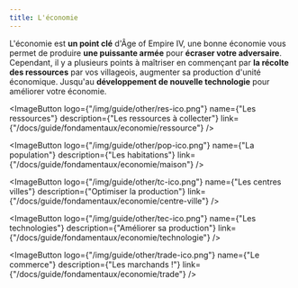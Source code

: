 ```yaml
---
title: L'économie
---
```



L'économie est **un point clé** d'Âge of Empire IV, une bonne économie vous permet de produire **une puissante armée** pour **écraser votre adversaire**.
Cependant, il y a plusieurs points à maîtriser en commençant par **la récolte des ressources** par vos villageois, augmenter sa production d'unité économique.
Jusqu'au **développement de nouvelle technologie** pour améliorer votre économie.

<ButtonImageBox>
  <ImageButton 
      logo={"/img/guide/other/pnj-ico.png"} 
      name={"Les villageois"} 
      description={"Le pillier de l'economie"} 
      link={"/docs/guide/fondamentaux/economie/villageois"}
  />

  <ImageButton 
      logo={"/img/guide/other/res-ico.png"} 
      name={"Les ressources"} 
      description={"Les ressources à collecter"} 
      link={"/docs/guide/fondamentaux/economie/ressource"}
  />

  <ImageButton 
      logo={"/img/guide/other/pop-ico.png"} 
      name={"La population"} 
      description={"Les habitations"} 
      link={"/docs/guide/fondamentaux/economie/maison"}
  />

  <ImageButton 
      logo={"/img/guide/other/tc-ico.png"} 
      name={"Les centres villes"} 
      description={"Optimiser la production"} 
      link={"/docs/guide/fondamentaux/economie/centre-ville"}
  />

  <ImageButton 
      logo={"/img/guide/other/tec-ico.png"} 
      name={"Les technologies"} 
      description={"Améliorer sa production"} 
      link={"/docs/guide/fondamentaux/economie/technologie"}
  />

  <ImageButton 
      logo={"/img/guide/other/trade-ico.png"} 
      name={"Le commerce"} 
      description={"Les marchands !"} 
      link={"/docs/guide/fondamentaux/economie/trade"}
  />
</ButtonImageBox>